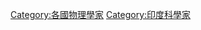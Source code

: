 {{Catnav|頁面分類|人物|各職業人物|科学家|物理学家}}
{{Catnav|頁面分類|人物|各職業人物|物理学家}}
{{Commonscat|Physicists from India}}

[[Category:各國物理學家|Category:各國物理學家]]
[[Category:印度科學家|Category:印度科學家]]